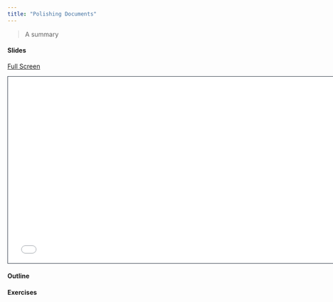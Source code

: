 ```yaml
---
title: "Polishing Documents"
---
```


> A summary

#### Slides

[Full Screen](slides.qmd)

```{=html}
<iframe class="slide-deck" src="slides.html" height="420" width="747" style="border: 1px solid #2e3846;"></iframe>
```

#### Outline


#### Exercises


